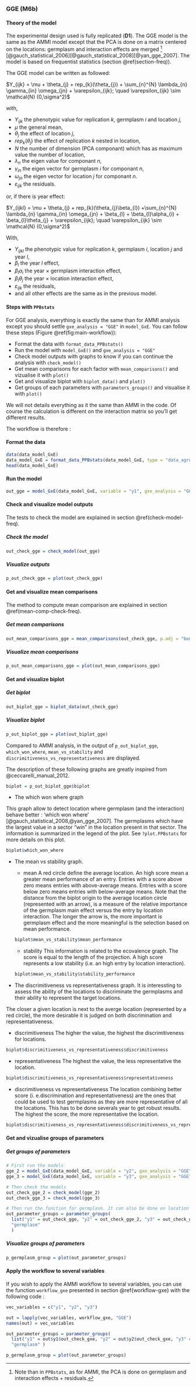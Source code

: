 ### GGE (**M6b**) {#gge}

#### Theory of the model
The experimental design used is fully replicated (**D1**).
The GGE model is the same as the AMMI model except that the PCA is done on a matrix centered on the locations: germplasm and interaction effects are merged ^[Note than in `PPBstats`, as for AMMI, the PCA is done on germplasm and interaction effects + residuals.] [@gauch_statistical_2006][@gauch_statistical_2008][@yan_gge_2007]. 
The model is based on frequentist statistics (section \@ref(section-freq)).

The GGE model can be written as followed:

$Y_{ijk} = \mu + \theta_{j} + rep_{k}(\theta_{j}) + \sum_{n}^{N} \lambda_{n} \gamma_{in} \omega_{jn} + \varepsilon_{ijk}; \quad \varepsilon_{ijk} \sim \mathcal{N} (0,\sigma^2)$

with,

- $Y_{ijk}$ the phenotypic value for replication $k$, germplasm $i$ and location $j$,
- $\mu$ the general mean,
- $\theta_{j}$ the effect of location $j$,
- $rep_{k}(\theta_{j})$ the effect of replication $k$ nested in location,
- $N$ the number of dimension (PCA componant) which has as maximum value the number of location,
- $\lambda_{n}$ the eigen value for componant $n$,
- $\gamma_{in}$ the eigen vector for germplasm $i$ for componant $n$,
- $\omega_{jn}$ the eigen vector for  location $j$  for componant $n$.
- $\varepsilon_{ijk}$ the residuals.

or, if there is year effect:

$Y_{ijkl} = \mu + \theta_{j} + rep_{k}(\theta_{j}\beta_{l}) +\sum_{n}^{N} \lambda_{n} \gamma_{in} \omega_{jn} +  \beta_{l} + \beta_{l}\alpha_{i} + \beta_{l}\theta_{j} +  \varepsilon_{ijk}; \quad \varepsilon_{ijk} \sim \mathcal{N} (0,\sigma^2)$

With,

- $Y_{ijkl}$ the phenotypic value for replication $k$, germplasm $i$, location $j$ and year $l$,
- $\beta_{l}$ the year $l$ effect,
- $\beta_{l}\alpha_{i}$ the year $\times$ germplasm interaction effect,
- $\beta_{l}\theta_{j}$ the year $\times$ location interaction effect,
- $\varepsilon_{ijk}$ the residuals,
- and all other effects are the same as in the previous model.


#### Steps with `PPBstats`

For GGE analysis, everything is exactly the same than for AMMI analysis except you should settle `gxe_analysis = "GGE"` in `model_GxE`.
You can follow these steps (Figure \@ref(fig:main-workflow)):

- Format the data with `format_data_PPBstats()`
- Run the model with `model_GxE()` and `gxe_analysis = "GGE"`
- Check model outputs with graphs to know if you can continue the analysis with `check_model()`
- Get mean comparisons for each factor with `mean_comparisons()` and vizualise it with `plot()`
- Get and visualize biplot with `biplot_data()` and `plot()` 
- Get groups of each parameters with `parameters_groups()` and visualise it with `plot()`

We will not details everything as it the same than AMMI in the code.
Of course the calculation is different on the interaction matrix so you'll get different results.

The workflow is therefore :

#### Format the data

```r
data(data_model_GxE)
data_model_GxE = format_data_PPBstats(data_model_GxE, type = "data_agro")
head(data_model_GxE)
```

#### Run the model
```r
out_gge = model_GxE(data_model_GxE, variable = "y1", gxe_analysis = "GGE")
```

#### Check and visualize model outputs

The tests to check the model are explained in section \@ref(check-model-freq).

##### Check the model
```r
out_check_gge = check_model(out_gge)
```

##### Visualize outputs
```r
p_out_check_gge = plot(out_check_gge)
```

#### Get and visualize mean comparisons

The method to compute mean comparison are explained in section \@ref(mean-comp-check-freq).

##### Get mean comparisons
```r
out_mean_comparisons_gge = mean_comparisons(out_check_gge, p.adj = "bonferroni")
```

##### Visualize mean comparisons
```r
p_out_mean_comparisons_gge = plot(out_mean_comparisons_gge)
```

#### Get and visualize biplot

##### Get biplot
```r
out_biplot_gge = biplot_data(out_check_gge)
```

##### Visualize biplot
```r
p_out_biplot_gge = plot(out_biplot_gge)
```

Compared to AMMI analysis, in the output of `p_out_biplot_gge`, 
`which_won_where`,
`mean_vs_stability` and 
`discrimitiveness_vs_representativeness`
are displayed.

The description of these following graphs are greatly inspired from @ceccarelli_manual_2012.

```r
biplot = p_out_biplot_gge$biplot
```

- The which won where graph

This graph allow to detect location where germplasm (and the interaction) behave better : 'which won where' [@gauch_statistical_2008,@yan_gge_2007].
The germplasms which have the largest value in a sector "win" in the location present in that sector.
The information is summarized in the legend of the plot.
See `?plot.PPBstats` for more details on this plot.

```r
biplot$which_won_where
```

- The mean vs stability graph.

    - mean
    A red circle define the average location.
    An high score mean a greater mean performance of an entry.
    Entries with a score above zero means entries with above-average means.
    Entries with a score below zero means entries with below-average means.
    Note that the distance from the biplot origin to the average location circle (represented with an arrow), is a measure of the relative importance of the germplasm main effect versus the entry by location interaction.
    The longer the arrow is, the more important is germplasm effect and the more meaningful is the selection based on mean performance. 
    ```r
    biplot$mean_vs_stability$mean_performance
    ```

    - stability
    This information is related to the ecovalence graph.
    The score is equal to the length of the projection.
    A high score represents a low stability (i.e. an high entry by location interaction).
    ```r
    biplot$mean_vs_stability$stability_performance
    ```

- The discrimitiveness vs representativeness graph. 
It is interessting to assess the ability of the locations to discriminate the germplasms and their ability to represent the target locations. 

The closer a given location is next to the averge location (represented by a red circle), the more desirable it is judged on both discrimination and representativeness.

- discrimitiveness
The higher the value, the highest the discrimitiveness for locations.

```r
biplot$discrimitiveness_vs_representativeness$discrimitiveness
```

- representativeness
The highest the value, the less representative the location.

```r
biplot$discrimitiveness_vs_representativeness$representativeness
```

- discrimitiveness vs representativeness
The location combining better score (i. e.discrimination and representativeness) are the ones that could be used to test germplasms as they are more representative of all the locations.
This has to be done severals year to get robust results.
The highest the score, the more representative the location.

```r
biplot$discrimitiveness_vs_representativeness$discrimitiveness_vs_representativeness
```


#### Get and vizualise groups of parameters

##### Get groups of parameters

```r
# First run the models
gge_2 = model_GxE(data_model_GxE, variable = "y2", gxe_analysis = "GGE")
gge_3 = model_GxE(data_model_GxE, variable = "y3", gxe_analysis = "GGE")

# Then check the models
out_check_gge_2 = check_model(gge_2)
out_check_gge_3 = check_model(gge_3)

# Then run the function for germplasm. It can also be done on location or intra germplasm variance
out_parameter_groups = parameter_groups(
  list("y1" = out_check_gge, "y2" = out_check_gge_2, "y3" = out_check_gge_3), 
  "germplasm"
  )
```

##### Visualize groups of parameters
```r
p_germplasm_group = plot(out_parameter_groups)
```


#### Apply the workflow to several variables

If you wish to apply the AMMI workflow to several variables, you can use the function `workflow_gxe` presented in section \@ref{workflow-gxe} with the following code :

```r
vec_variables = c("y1", "y2", "y3")

out = lapply(vec_variables, workflow_gxe, "GGE")
names(out) = vec_variables

out_parameter_groups = parameter_groups(
  list("y1" = out$y1$out_check_gxe, "y2" = out$y2$out_check_gxe, "y3" = out$y3$out_check_gxe), 
  "germplasm" )

p_germplasm_group = plot(out_parameter_groups)

```

